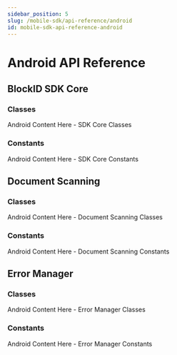 ```yaml
---
sidebar_position: 5
slug: /mobile-sdk/api-reference/android
id: mobile-sdk-api-reference-android
---
```



# Android API Reference

## BlockID SDK Core


### Classes 

Android Content Here -  SDK Core Classes 

### Constants 

Android Content Here - SDK Core Constants


## Document Scanning

### Classes 

Android Content Here - Document Scanning Classes

### Constants 

Android Content Here - Document Scanning Constants

## Error Manager



### Classes

Android Content Here - Error Manager Classes

### Constants
 
Android Content Here - Error Manager Constants